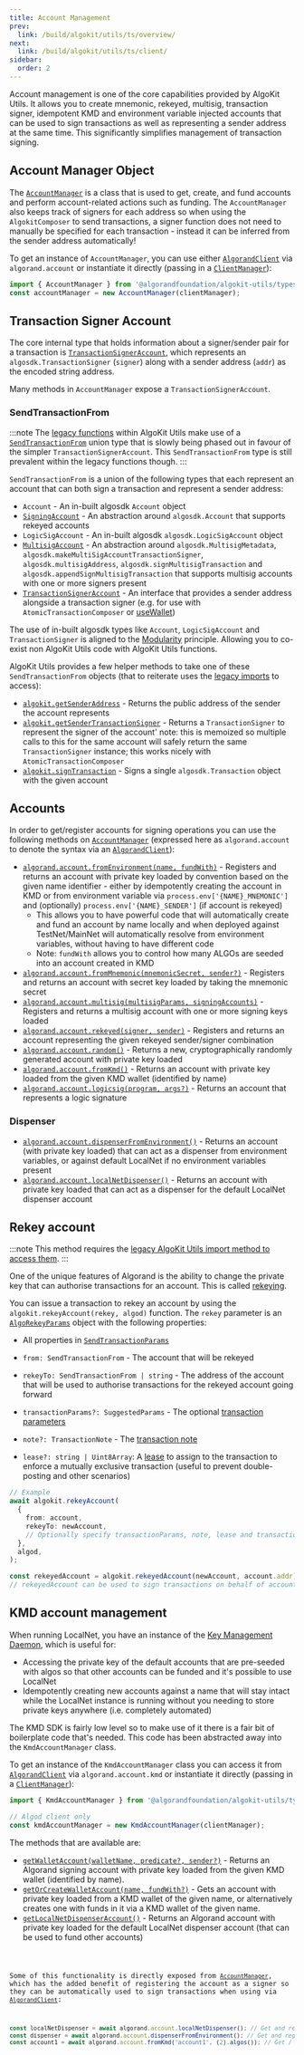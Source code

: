 ```yaml
---
title: Account Management
prev:
  link: /build/algokit/utils/ts/overview/
next:
  link: /build/algokit/utils/ts/client/
sidebar:
  order: 2
---
```



Account management is one of the core capabilities provided by AlgoKit Utils. It allows you to create mnemonic, rekeyed, multisig, transaction signer, idempotent KMD and environment variable injected accounts that can be used to sign transactions as well as representing a sender address at the same time. This significantly simplifies management of transaction signing.

## Account Manager Object

The [`AccountManager`](https://github.com/algorandfoundation/algokit-utils-ts/blob/main/docs/code/classes/types_account_manager.AccountManager.md) is a class that is used to get, create, and fund accounts and perform account-related actions such as funding. The `AccountManager` also keeps track of signers for each address so when using the `AlgokitComposer` to send transactions, a signer function does not need to manually be specified for each transaction - instead it can be inferred from the sender address automatically!

To get an instance of `AccountManager`, you can use either [`AlgorandClient`](https://github.com/algorandfoundation/algokit-utils-ts/blob/main/docs/capabilities/algorand-client.md) via `algorand.account` or instantiate it directly (passing in a [`ClientManager`](/build/algokit/utils/ts/client)):

```typescript showLineNumbers=false
import { AccountManager } from '@algorandfoundation/algokit-utils/types/account-manager';
const accountManager = new AccountManager(clientManager);
```

## Transaction Signer Account

The core internal type that holds information about a signer/sender pair for a transaction is [`TransactionSignerAccount`](https://github.com/algorandfoundation/algokit-utils-ts/blob/main/docs/code/interfaces/types_account.TransactionSignerAccount.md), which represents an `algosdk.TransactionSigner` (`signer`) along with a sender address (`addr`) as the encoded string address.

Many methods in `AccountManager` expose a `TransactionSignerAccount`.

### SendTransactionFrom

:::note
The [legacy functions](/build/algokit/utils/ts/overview#usage) within AlgoKit Utils make use of a [`SendTransactionFrom`](https://github.com/algorandfoundation/algokit-utils-ts/blob/main/docs/code/modules/types_transaction.md#sendtransactionfrom) union type that is slowly being phased out in favour of the simpler `TransactionSignerAccount`. This `SendTransactionFrom` type is still prevalent within the legacy functions though.
:::

`SendTransactionFrom` is a union of the following types that each represent an account that can both sign a transaction and represent a sender address:

- `Account` - An in-built algosdk `Account` object
- [`SigningAccount`](https://github.com/algorandfoundation/algokit-utils-ts/blob/main/docs/code/classes/types_account.SigningAccount.md) - An abstraction around `algosdk.Account` that supports rekeyed accounts
- `LogicSigAccount` - An in-built algosdk `algosdk.LogicSigAccount` object
- [`MultisigAccount`](https://github.com/algorandfoundation/algokit-utils-ts/blob/main/docs/code/classes/types_account.MultisigAccount.md) - An abstraction around `algosdk.MultisigMetadata`, `algosdk.makeMultiSigAccountTransactionSigner`, `algosdk.multisigAddress`, `algosdk.signMultisigTransaction` and `algosdk.appendSignMultisigTransaction` that supports multisig accounts with one or more signers present
- [`TransactionSignerAccount`](https://github.com/algorandfoundation/algokit-utils-ts/blob/main/docs/code/interfaces/types_account.TransactionSignerAccount.md) - An interface that provides a sender address alongside a transaction signer (e.g. for use with `AtomicTransactionComposer` or [useWallet](https://github.com/TxnLab/use-wallet))

The use of in-built algosdk types like `Account`, `LogicSigAccount` and `TransactionSigner` is aligned to the [Modularity](/build/algokit/utils/ts/overview#core-principles) principle. Allowing you to co-exist non AlgoKit Utils code with AlgoKit Utils functions.

AlgoKit Utils provides a few helper methods to take one of these `SendTransactionFrom` objects (that to reiterate uses the [legacy imports](/build/algokit/utils/ts/overview#usage) to access):

- [`algokit.getSenderAddress`](https://github.com/algorandfoundation/algokit-utils-ts/blob/main/docs/code/modules/index.md#getsenderaddress) - Returns the public address of the sender the account represents
- [`algokit.getSenderTransactionSigner`](https://github.com/algorandfoundation/algokit-utils-ts/blob/main/docs/code/modules/index.md#getsendertransactionsigner) - Returns a `TransactionSigner` to represent the signer of the account' note: this is memoized so multiple calls to this for the same account will safely return the same `TransactionSigner` instance; this works nicely with `AtomicTransactionComposer`
- [`algokit.signTransaction`](https://github.com/algorandfoundation/algokit-utils-ts/blob/main/docs/code/modules/index.md#signtransaction) - Signs a single `algosdk.Transaction` object with the given account

## Accounts

In order to get/register accounts for signing operations you can use the following methods on [`AccountManager`](https://github.com/algorandfoundation/algokit-utils-ts/blob/main/docs/code/classes/types_account_manager.AccountManager.md) (expressed here as `algorand.account` to denote the syntax via an [`AlgorandClient`](https://github.com/algorandfoundation/algokit-utils-ts/blob/main/docs/capabilities/algorand-client.md)):

- [`algorand.account.fromEnvironment(name, fundWith)`](https://github.com/algorandfoundation/algokit-utils-ts/blob/main/docs/code/classes/types_account_manager.AccountManager.md#fromenvironment) - Registers and returns an account with private key loaded by convention based on the given name identifier - either by idempotently creating the account in KMD or from environment variable via `process.env['{NAME}_MNEMONIC']` and (optionally) `process.env['{NAME}_SENDER']` (if account is rekeyed)
  - This allows you to have powerful code that will automatically create and fund an account by name locally and when deployed against TestNet/MainNet will automatically resolve from environment variables, without having to have different code
  - Note: `fundWith` allows you to control how many ALGOs are seeded into an account created in KMD
- [`algorand.account.fromMnemonic(mnemonicSecret, sender?)`](https://github.com/algorandfoundation/algokit-utils-ts/blob/main/docs/code/classes/types_account_manager.AccountManager.md#frommnemonic) - Registers and returns an account with secret key loaded by taking the mnemonic secret
- [`algorand.account.multisig(multisigParams, signingAccounts)`](https://github.com/algorandfoundation/algokit-utils-ts/blob/main/docs/code/classes/types_account_manager.AccountManager.md#multisig) - Registers and returns a multisig account with one or more signing keys loaded
- [`algorand.account.rekeyed(signer, sender)`](https://github.com/algorandfoundation/algokit-utils-ts/blob/main/docs/code/classes/types_account_manager.AccountManager.md#rekeyed) - Registers and returns an account representing the given rekeyed sender/signer combination
- [`algorand.account.random()`](https://github.com/algorandfoundation/algokit-utils-ts/blob/main/docs/code/classes/types_account_manager.AccountManager.md#random) - Returns a new, cryptographically randomly generated account with private key loaded
- [`algorand.account.fromKmd()`](https://github.com/algorandfoundation/algokit-utils-ts/blob/main/docs/code/classes/types_account_manager.AccountManager.md#fromkmd) - Returns an account with private key loaded from the given KMD wallet (identified by name)
- [`algorand.account.logicsig(program, args?)`](https://github.com/algorandfoundation/algokit-utils-ts/blob/main/docs/code/classes/types_account_manager.AccountManager.md#logicsig) - Returns an account that represents a logic signature

### Dispenser

- [`algorand.account.dispenserFromEnvironment()`](https://github.com/algorandfoundation/algokit-utils-ts/blob/main/docs/code/classes/types_account_manager.AccountManager.md#dispenserfromenvironment) - Returns an account (with private key loaded) that can act as a dispenser from environment variables, or against default LocalNet if no environment variables present
- [`algorand.account.localNetDispenser()`](https://github.com/algorandfoundation/algokit-utils-ts/blob/main/docs/code/classes/types_account_manager.AccountManager.md#localnetdispenser) - Returns an account with private key loaded that can act as a dispenser for the default LocalNet dispenser account

## Rekey account

:::note
This method requires the [legacy AlgoKit Utils import method to access them](/build/algokit/utils/ts/overview#usage).
:::

One of the unique features of Algorand is the ability to change the private key that can authorise transactions for an account. This is called [rekeying](/concepts/accounts/rekeying).

You can issue a transaction to rekey an account by using the `algokit.rekeyAccount(rekey, algod)` function. The `rekey` parameter is an [`AlgoRekeyParams`](https://github.com/algorandfoundation/algokit-utils-ts/blob/main/docs/code/interfaces/types_transfer.AlgoRekeyParams.md) object with the following properties:

- All properties in [`SendTransactionParams`](https://github.com/algorandfoundation/algokit-utils-ts/blob/main/docs/capabilities/transaction.md#sendtransactionparams)

- `from: SendTransactionFrom` - The account that will be rekeyed
- `rekeyTo: SendTransactionFrom | string` - The address of the account that will be used to authorise transactions for the rekeyed account going forward
- `transactionParams?: SuggestedParams` - The optional [transaction parameters](https://github.com/algorandfoundation/algokit-utils-ts/blob/main/docs/capabilities/transaction.md#transaction-params)
- `note?: TransactionNote` - The [transaction note](https://github.com/algorandfoundation/algokit-utils-ts/blob/main/docs/capabilities/transaction.md#transaction-notes)
- `lease?: string | Uint8Array`: A [lease](https://developer.algorand.org/articles/leased-transactions-securing-advanced-smart-contract-design/) to assign to the transaction to enforce a mutually exclusive transaction (useful to prevent double-posting and other scenarios)

```typescript
// Example
await algokit.rekeyAccount(
  {
    from: account,
    rekeyTo: newAccount,
    // Optionally specify transactionParams, note, lease and transaction sending parameters
  },
  algod,
);

const rekeyedAccount = algokit.rekeyedAccount(newAccount, account.addr);
// rekeyedAccount can be used to sign transactions on behalf of account...
```

## KMD account management

When running LocalNet, you have an instance of the [Key Management Daemon](https://github.com/algorand/go-algorand/blob/master/daemon/kmd/README.md), which is useful for:

- Accessing the private key of the default accounts that are pre-seeded with algos so that other accounts can be funded and it's possible to use LocalNet
- Idempotently creating new accounts against a name that will stay intact while the LocalNet instance is running without you needing to store private keys anywhere (i.e. completely automated)

The KMD SDK is fairly low level so to make use of it there is a fair bit of boilerplate code that's needed. This code has been abstracted away into the `KmdAccountManager` class.

To get an instance of the `KmdAccountManager` class you can access it from [`AlgorandClient`](https://github.com/algorandfoundation/algokit-utils-ts/blob/main/docs/capabilities/algorand-client.md) via `algorand.account.kmd` or instantiate it directly (passing in a [`ClientManager`](/build/algokit/utils/ts/client)):

```typescript
import { KmdAccountManager } from '@algorandfoundation/algokit-utils/types/kmd-account-manager';

// Algod client only
const kmdAccountManager = new KmdAccountManager(clientManager);
```

The methods that are available are:

- [`getWalletAccount(walletName, predicate?, sender?)`](https://github.com/algorandfoundation/algokit-utils-ts/blob/main/docs/code/classes/types_kmd_account_manager.KmdAccountManager.md#getwalletaccount) - Returns an Algorand signing account with private key loaded from the given KMD wallet (identified by name).
- [`getOrCreateWalletAccount(name, fundWith?)`](https://github.com/algorandfoundation/algokit-utils-ts/blob/main/docs/code/classes/types_kmd_account_manager.KmdAccountManager.md#getorcreatewalletaccount) - Gets an account with private key loaded from a KMD wallet of the given name, or alternatively creates one with funds in it via a KMD wallet of the given name.
- [`getLocalNetDispenserAccount()`](https://github.com/algorandfoundation/algokit-utils-ts/blob/main/docs/code/classes/types_kmd_account_manager.KmdAccountManager.md#getlocalnetdispenseraccount) - Returns an Algorand account with private key loaded for the default LocalNet dispenser account (that can be used to fund other accounts)

<Code code={kmdAccount} lang='ts' />

Some of this functionality is directly exposed from [`AccountManager`](https://github.com/algorandfoundation/algokit-utils-ts/blob/main/docs/code/classes/types_account_manager.AccountManager.md), which has the added benefit of registering the account as a signer so they can be automatically used to sign transactions when using via [`AlgorandClient`](https://github.com/algorandfoundation/algokit-utils-ts/blob/main/docs/capabilities/algorand-client.md):

```typescript showLineNumbers=false
const localNetDispenser = await algorand.account.localNetDispenser(); // Get and register LocalNet dispenser
const dispenser = await algorand.account.dispenserFromEnvironment(); // Get and register a dispenser by environment variable, or if not set then LocalNet dispenser via KMD
const account1 = await algorand.account.fromKmd('account1', (2).algos()); // Get / create and register account from KMD idempotently by name
```
